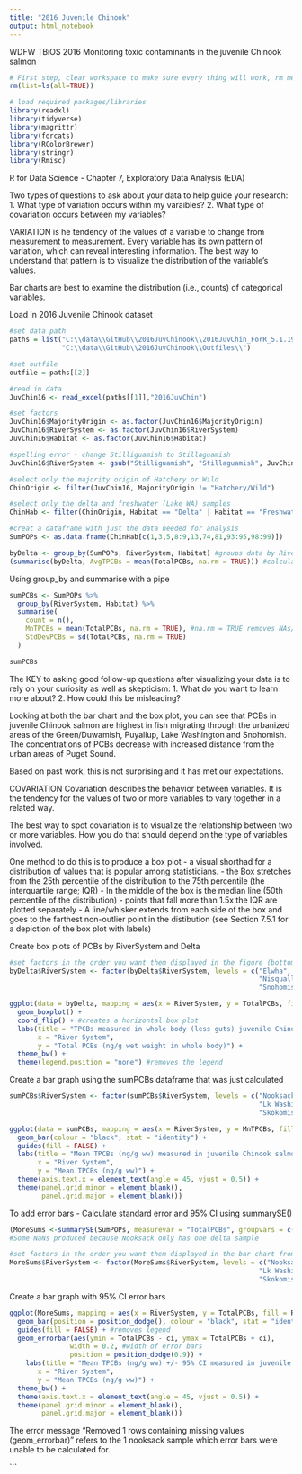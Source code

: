 ```yaml
---
title: "2016 Juvenile Chinook"
output: html_notebook
---
```

WDFW TBiOS 
2016 Monitoring toxic contaminants in the juvenile Chinook salmon

```r
# First step, clear workspace to make sure every thing will work, rm means remove
rm(list=ls(all=TRUE))

# load required packages/libraries
library(readxl)
library(tidyverse)
library(magrittr)
library(forcats)
library(RColorBrewer)
library(stringr)
library(Rmisc)
```
R for Data Science - Chapter 7, Exploratory Data Analysis (EDA)

Two types of questions to ask about your data to help guide your research:
1. What type of variation occurs within my varaibles?
2. What type of covariation occurs between my variables?

VARIATION is he tendency of the values of a variable to change from measurement to measurement. Every variable has its own pattern of variation, which can reveal interesting information. The best way to understand that pattern is to visualize the distribution of the variable's values.

Bar charts are best to examine the distribution (i.e., counts) of categorical variables.

Load in 2016 Juvenile Chinook dataset
```r
#set data path
paths = list("C:\\data\\GitHub\\2016JuvChinook\\2016JuvChin_ForR_5.1.19.xlsx",
             "C:\\data\\GitHub\\2016JuvChinook\\Outfiles\\")

#set outfile
outfile = paths[[2]]

#read in data
JuvChin16 <- read_excel(paths[[1]],"2016JuvChin")

#set factors
JuvChin16$MajorityOrigin <- as.factor(JuvChin16$MajorityOrigin)
JuvChin16$RiverSystem <- as.factor(JuvChin16$RiverSystem)
JuvChin16$Habitat <- as.factor(JuvChin16$Habitat)

#spelling error - change Stilliguamish to Stillaguamish
JuvChin16$RiverSystem <- gsub("Stilliguamish", "Stillaguamish", JuvChin16$RiverSystem)

#select only the majority origin of Hatchery or Wild
ChinOrigin <- filter(JuvChin16, MajorityOrigin != "Hatchery/Wild")

#select only the delta and freshwater (Lake WA) samples
ChinHab <- filter(ChinOrigin, Habitat == "Delta" | Habitat == "Freshwater")

#creat a dataframe with just the data needed for analysis
SumPOPs <- as.data.frame(ChinHab[c(1,3,5,8:9,13,74,81,93:95,98:99)])

byDelta <- group_by(SumPOPs, RiverSystem, Habitat) #groups data by River System and Habitat 
(summarise(byDelta, AvgTPCBs = mean(TotalPCBs, na.rm = TRUE))) #calculates the mean TPCBs by River and Habitat
```
Using group_by and summarise with a pipe
```r
sumPCBs <- SumPOPs %>%
  group_by(RiverSystem, Habitat) %>%
  summarise(
    count = n(),
    MnTPCBs = mean(TotalPCBs, na.rm = TRUE), #na.rm = TRUE removes NAs/missing values prior to calculation
    StdDevPCBs = sd(TotalPCBs, na.rm = TRUE)
  )

sumPCBs
```

The KEY to asking good follow-up questions after visualizing your data is to rely on your curiosity as well as skepticism:
1. What do you want to learn more about?
2. How could this be misleading?

Looking at both the bar chart and the box plot, you can see that PCBs in juvenile Chinook salmon are highest in fish migrating through the urbanized areas of the Green/Duwamish, Puyallup, Lake Washington and Snohomish.  The concentrations of PCBs decrease with increased distance from the urban areas of Puget Sound.

Based on past work, this is not surprising and it has met our expectations.

COVARIATION
Covariation describes the behavior between variables.  It is the tendency for the values of two or more variables to vary together in a related way.

The best way to spot covariation is to visualize the relationship between two or more variables.  How you do that should depend on the type of variables involved.

One method to do this is to produce a box plot - a visual shorthad for a distribution of values that is popular among statisticians.
  - the Box stretches from the 25th percentile of the distribution to the 75th percentile (the interquartile range; IQR)
  - In the middle of the box is the median line (50th percentile of the distribution)
  - points that fall more than 1.5x the IQR are plotted separately
  - A line/whisker extends from each side of the box and goes to the farthest non-outlier point in the distibution 
  (see Section 7.5.1 for a depiction of the box plot with labels)

Create box plots of PCBs by RiverSystem and Delta
```r
#set factors in the order you want them displayed in the figure (bottom to top for a horizontal box plot)
byDelta$RiverSystem <- factor(byDelta$RiverSystem, levels = c("Elwha", "Dungeness", "Duckabush","Skokomish",
                                                              "Nisqually", "Puyallup", "Duwamish", "Lk Washington",
                                                              "Snohomish", "Stillaguamish", "Skagit","Nooksack"))

ggplot(data = byDelta, mapping = aes(x = RiverSystem, y = TotalPCBs, fill = RiverSystem)) +
  geom_boxplot() +
  coord_flip() + #creates a horizontal box plot
  labs(title = "TPCBs measured in whole body (less guts) juvenile Chinook salmon",
       x = "River System",
       y = "Total PCBs (ng/g wet weight in whole body)") +
  theme_bw() +
  theme(legend.position = "none") #removes the legend
```




Create a bar graph using the sumPCBs dataframe that was just calculated
```r
sumPCBs$RiverSystem <- factor(sumPCBs$RiverSystem, levels = c("Nooksack", "Skagit", "Stillaguamish", "Snohomish",
                                                              "Lk Washington","Duwamish", "Puyallup","Nisqually",
                                                              "Skokomish", "Duckabush", "Dungeness","Elwha"))

ggplot(data = sumPCBs, mapping = aes(x = RiverSystem, y = MnTPCBs, fill = RiverSystem)) +
  geom_bar(colour = "black", stat = "identity") +
  guides(fill = FALSE) +
  labs(title = "Mean TPCBs (ng/g ww) measured in juvenile Chinook salmon",
       x = "River System",
       y = "Mean TPCBs (ng/g ww)") +
  theme(axis.text.x = element_text(angle = 45, vjust = 0.5)) +
  theme(panel.grid.minor = element_blank(),
        panel.grid.major = element_blank())
```

To add error bars - Calculate standard error and 95% CI using summarySE()
```r
(MoreSums <-summarySE(SumPOPs, measurevar = "TotalPCBs", groupvars = c("RiverSystem", "Habitat"))) 
#Some NaNs produced because Nooksack only has one delta sample

#set factors in the order you want them displayed in the bar chart from left to right
MoreSums$RiverSystem <- factor(MoreSums$RiverSystem, levels = c("Nooksack", "Skagit", "Stillaguamish", "Snohomish",
                                                              "Lk Washington","Duwamish", "Puyallup","Nisqually",
                                                              "Skokomish", "Duckabush", "Dungeness","Elwha"))
```

Create a bar graph with 95% CI error bars
```r
ggplot(MoreSums, mapping = aes(x = RiverSystem, y = TotalPCBs, fill = RiverSystem)) +
  geom_bar(position = position_dodge(), colour = "black", stat = "identity") + #Stat=identity uses values from a dataframe
  guides(fill = FALSE) + #removes legend
  geom_errorbar(aes(ymin = TotalPCBs - ci, ymax = TotalPCBs + ci),
               width = 0.2, #width of error bars
               position = position_dodge(0.9)) +
    labs(title = "Mean TPCBs (ng/g ww) +/- 95% CI measured in juvenile Chinook salmon",
       x = "River System",
       y = "Mean TPCBs (ng/g ww)") +
  theme_bw() +
  theme(axis.text.x = element_text(angle = 45, vjust = 0.5)) +
  theme(panel.grid.minor = element_blank(),
        panel.grid.major = element_blank())
```
The error message "Removed 1 rows containing missing values (geom_errorbar)" refers to the 1 nooksack sample which error bars were unable to be calculated for.



```



